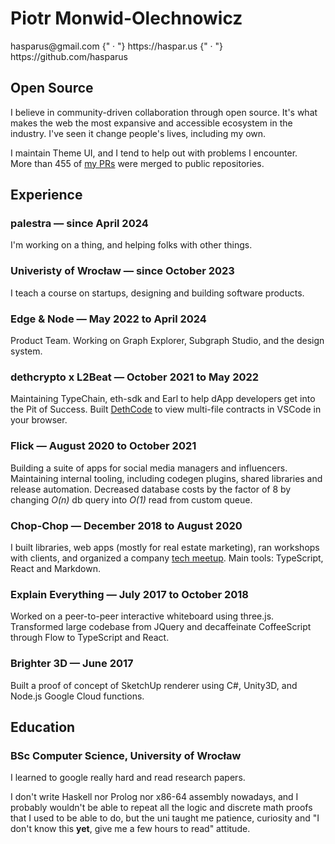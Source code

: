 

<BaseLayout title="hasparus | resume">
<main class="resume zaduma-prose py-4">

<h1 class="!mb-0 mt-6 font-semibold text-gray-600 dark:text-gray-300">
  Piotr Monwid-Olechnowicz
</h1>
<div class="text-gray-600 dark:text-gray-300">
  <Link href="mailto:hasparus@gmail.com">hasparus@gmail.com</Link>
  {" · "}
  <Link href="https://haspar.us">https://haspar.us</Link>
  {" · "}
  <Link href="https://github.com/hasparus">https://github.com/hasparus</Link>
</div>

## Open Source

I believe in community-driven collaboration through open source. It's what makes
the web the most expansive and accessible ecosystem in the industry. I've seen
it change people's lives, including my own.

I maintain Theme UI, and I tend to help out with problems I encounter. \
More than 455 of [my PRs](/contributions) were merged to public repositories.

## Experience

### palestra — since April 2024

I'm working on a thing, and helping folks with other things.

### Univeristy of Wrocław — since October 2023

I teach a course on startups, designing and building software products.

### Edge & Node — May 2022 to April 2024

Product Team. Working on Graph Explorer, Subgraph Studio, and the design system.

### dethcrypto x L2Beat — October 2021 to May 2022

Maintaining TypeChain, eth-sdk and Earl to help dApp developers get into the Pit
of Success. Built [DethCode](https://github.com/dethcrypto/ethereum-code-viewer)
to view multi-file contracts in VSCode in your browser.

### Flick — August 2020 to October 2021

Building a suite of apps for social media managers and influencers. Maintaining
internal tooling, including codegen plugins, shared libraries and release
automation. Decreased database costs by the factor of 8 by changing _O(n)_ db
query into _O(1)_ read from custom queue.

### Chop-Chop — December 2018 to August 2020

I built libraries, web apps (mostly for real estate marketing), ran workshops
with clients, and organized a company [tech meetup][chop-chop academy]. Main
tools: TypeScript, React and Markdown.

[chop-chop academy]: https://www.meetup.com/pl-PL/Chop-Chop-Academy-Web-Apps

### Explain Everything — July 2017 to October 2018

Worked on a peer-to-peer interactive whiteboard using three.js. Transformed
large codebase from JQuery and decaffeinate CoffeeScript through Flow to
TypeScript and React.

### Brighter 3D — June 2017

Built a proof of concept of SketchUp renderer using C#, Unity3D, and Node.js
Google Cloud functions.

## Education

### BSc Computer Science, University of Wrocław

I learned to google really hard and read research papers.

I don't write Haskell nor Prolog nor x86-64 assembly nowadays, and I probably
wouldn't be able to repeat all the logic and discrete math proofs that I used to
be able to do, but the uni taught me patience, curiosity and "I don't know this
**yet**, give me a few hours to read" attitude.

</main>
</BaseLayout>

<style>{`
  .resume :is(h2, h3):before {
    content: none
  }
  .resume h2 {
    padding: 8px 0;
    border-bottom: 2px solid #e5e5e5;
    @media (prefers-color-scheme: dark) {
      border-color: #404040;
    }
  }
`}</style>
